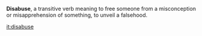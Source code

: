 '''Disabuse''', a transitive verb meaning to free someone from a misconception or misapprehension of something, to unveil a falsehood.

[[it:disabuse]]